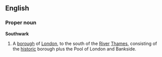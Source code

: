 ==English==
===Proper noun===
{{wikipedia}}
'''Southwark'''
#A [[borough]] of [[London]], to the south of the [[River]] [[Thames]], consisting of the [[historic]] borough plus the Pool of London and Bankside.
